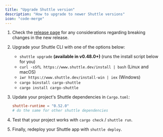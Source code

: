 ```yaml
---
title: "Upgrade Shuttle version"
description: "How to upgrade to newer Shuttle versions"
icon: "code-merge"
---
```


1. Check the [release page](https://github.com/shuttle-hq/shuttle/releases) for any considerations regarding breaking changes in the new release.

2. Upgrade your Shuttle CLI with one of the options below:
   - `shuttle upgrade` **(available in v0.48.0+)** (runs the install script below for you)
   - `curl -sSfL https://www.shuttle.dev/install | bash` (Linux and macOS)
   - `iwr https://www.shuttle.dev/install-win | iex` (Windows)
   - `cargo binstall cargo-shuttle`
   - `cargo install cargo-shuttle`

3. Update your project's Shuttle dependencies in `Cargo.toml`:
   ```toml Cargo.toml
   shuttle-runtime = "0.52.0"
   # do the same for other shuttle dependencies
   ```

4. Test that your project works with `cargo check` / `shuttle run`.

5. Finally, redeploy your Shuttle app with `shuttle deploy`.
